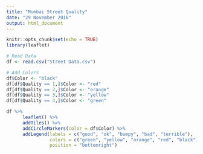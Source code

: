 ```yaml
---
title: "Mumbai Street Quality"
date: "29 November 2016"
output: html_document
---
```


```r
knitr::opts_chunk$set(echo = TRUE)
library(leaflet)
```


```r
# Read Data
df <- read.csv("Street Data.csv")

# Add Colors
df$Color <- "black"
df[df$Quality == 1,]$Color <- "red"
df[df$Quality == 2,]$Color <- "orange"
df[df$Quality == 3,]$Color <- "yellow"
df[df$Quality == 4,]$Color <- "green"
```

```r
df %>%
      leaflet() %>%
      addTiles() %>%
      addCircleMarkers(color = df$Color) %>%
      addLegend(labels = c("good", "ok", "bumpy", "bad", "terrible"),
                colors = c("green", "yellow", "orange", "red", "black"),
                position = "bottomright")
```
